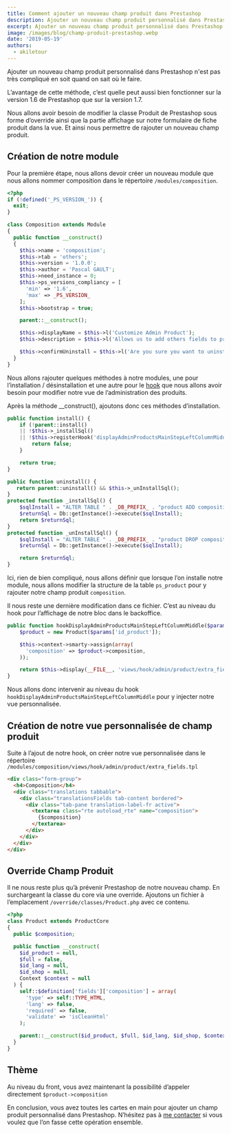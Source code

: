 ```yaml
---
title: Comment ajouter un nouveau champ produit dans Prestashop
description: Ajouter un nouveau champ produit personnalisé dans Prestashop 1.7 ou 1.6 n'est pas très compliqué en soit quand on sait où le faire.
excerpt: Ajouter un nouveau champ produit personnalisé dans Prestashop n’est pas très compliqué en soit quand on sait où le faire.
image: /images/blog/champ-produit-prestashop.webp
date: '2019-05-19'
authors:
  - akiletour
---
```


<Callout>
  Ajouter un nouveau champ produit personnalisé dans Prestashop n'est pas très
  compliqué en soit quand on sait où le faire.
</Callout>

L’avantage de cette méthode, c’est quelle peut aussi bien fonctionner sur la version 1.6 de Prestashop que sur la version 1.7.

Nous allons avoir besoin de modifier la classe Produit de Prestashop sous forme d’override ainsi que la partie affichage sur notre formulaire de fiche produit dans la vue. Et ainsi nous permettre de rajouter un nouveau champ produit.

## Création de notre module

Pour la première étape, nous allons devoir créer un nouveau module que nous allons nommer composition dans le répertoire `/modules/composition`.

```php
<?php
if (!defined('_PS_VERSION_')) {
  exit;
}

class Composition extends Module
{
  public function __construct()
  {
    $this->name = 'composition';
    $this->tab = 'others';
    $this->version = '1.0.0';
    $this->author = 'Pascal GAULT';
    $this->need_instance = 0;
    $this->ps_versions_compliancy = [
      'min' => '1.6',
      'max' => _PS_VERSION_
    ];
    $this->bootstrap = true;

    parent::__construct();

    $this->displayName = $this->l('Customize Admin Product');
    $this->description = $this->l('Allows us to add others fields to product');

    $this->confirmUninstall = $this->l('Are you sure you want to uninstall?');
  }
}
```

Nous allons rajouter quelques méthodes à notre modules, une pour l’installation / désinstallation et une autre pour le [hook](https://devdocs.prestashop.com/1.7/modules/concepts/hooks/) que nous allons avoir besoin pour modifier notre vue de l’administration des produits.

Après la méthode \_\_construct(), ajoutons donc ces méthodes d’installation.

```php
public function install() {
    if (!parent::install()
    || !$this->_installSql()
    || !$this->registerHook('displayAdminProductsMainStepLeftColumnMiddle') ) {
        return false;
    }

    return true;
}

public function uninstall() {
   return parent::uninstall() && $this->_unInstallSql();
}
protected function _installSql() {
    $sqlInstall = "ALTER TABLE " . _DB_PREFIX_ . "product ADD composition TEXT NULL";
    $returnSql = Db::getInstance()->execute($sqlInstall);
    return $returnSql;
}
protected function _unInstallSql() {
    $sqlInstall = "ALTER TABLE " . _DB_PREFIX_ . "product DROP composition";
    $returnSql = Db::getInstance()->execute($sqlInstall);

    return $returnSql;
}
```

Ici, rien de bien compliqué, nous allons définir que lorsque l’on installe notre module, nous allons modifier la structure de la table `ps_product` pour y rajouter notre champ produit `composition`.

Il nous reste une dernière modification dans ce fichier. C’est au niveau du hook pour l’affichage de notre bloc dans le backoffice.

```php
public function hookDisplayAdminProductsMainStepLeftColumnMiddle($params) {
    $product = new Product($params['id_product']);

    $this->context->smarty->assign(array(
      'composition' => $product->composition,
    ));

    return $this->display(__FILE__, 'views/hook/admin/product/extra_fields.tpl');
}
```

Nous allons donc intervenir au niveau du hook `hookDisplayAdminProductsMainStepLeftColumnMiddle` pour y injecter notre vue personnalisée.

## Création de notre vue personnalisée de champ produit

Suite à l’ajout de notre hook, on créer notre vue personnalisée dans le répertoire `/modules/composition/views/hook/admin/product/extra_fields.tpl`

```html
<div class="form-group">
  <h4>Composition</h4>
  <div class="translations tabbable">
    <div class="translationsFields tab-content bordered">
      <div class="tab-pane translation-label-fr active">
        <textarea class="rte autoload_rte" name="composition">
          {$composition}
        </textarea>
      </div>
    </div>
  </div>
</div>
```

## Override Champ Produit

Il ne nous reste plus qu’à prévenir Prestashop de notre nouveau champ. En surchargeant la classe du core via une override. Ajoutons un fichier à l’emplacement `/override/classes/Product.php` avec ce contenu.

```php
<?php
class Product extends ProductCore
{
  public $composition;

  public function __construct(
    $id_product = null,
    $full = false,
    $id_lang = null,
    $id_shop = null,
    Context $context = null
  ) {
    self::$definition['fields']['composition'] = array(
      'type' => self::TYPE_HTML,
      'lang' => false,
      'required' => false,
      'validate' => 'isCleanHtml'
    );

    parent::__construct($id_product, $full, $id_lang, $id_shop, $context);
  }
}
```

## Thème

Au niveau du front, vous avez maintenant la possibilité d’appeler directement `$product->composition`

En conclusion, vous avez toutes les cartes en main pour ajouter un champ produit personnalisé dans Prestashop. N’hésitez pas à [me contacter](/contact) si vous voulez que l’on fasse cette opération ensemble.
